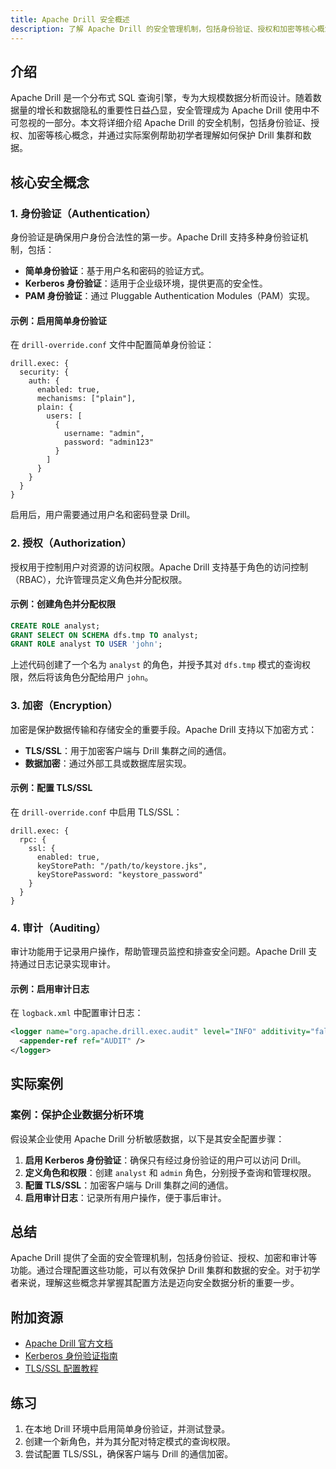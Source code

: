 ```yaml
---
title: Apache Drill 安全概述
description: 了解 Apache Drill 的安全管理机制，包括身份验证、授权和加密等核心概念，帮助初学者掌握如何保护 Drill 集群和数据。
---
```


## 介绍

Apache Drill 是一个分布式 SQL 查询引擎，专为大规模数据分析而设计。随着数据量的增长和数据隐私的重要性日益凸显，安全管理成为 Apache Drill 使用中不可忽视的一部分。本文将详细介绍 Apache Drill 的安全机制，包括身份验证、授权、加密等核心概念，并通过实际案例帮助初学者理解如何保护 Drill 集群和数据。

## 核心安全概念

### 1. 身份验证（Authentication）

身份验证是确保用户身份合法性的第一步。Apache Drill 支持多种身份验证机制，包括：

- **简单身份验证**：基于用户名和密码的验证方式。
- **Kerberos 身份验证**：适用于企业级环境，提供更高的安全性。
- **PAM 身份验证**：通过 Pluggable Authentication Modules（PAM）实现。

#### 示例：启用简单身份验证

在 `drill-override.conf` 文件中配置简单身份验证：

```plaintext
drill.exec: {
  security: {
    auth: {
      enabled: true,
      mechanisms: ["plain"],
      plain: {
        users: [
          {
            username: "admin",
            password: "admin123"
          }
        ]
      }
    }
  }
}
```

启用后，用户需要通过用户名和密码登录 Drill。

### 2. 授权（Authorization）

授权用于控制用户对资源的访问权限。Apache Drill 支持基于角色的访问控制（RBAC），允许管理员定义角色并分配权限。

#### 示例：创建角色并分配权限

```sql
CREATE ROLE analyst;
GRANT SELECT ON SCHEMA dfs.tmp TO analyst;
GRANT ROLE analyst TO USER 'john';
```

上述代码创建了一个名为 `analyst` 的角色，并授予其对 `dfs.tmp` 模式的查询权限，然后将该角色分配给用户 `john`。

### 3. 加密（Encryption）

加密是保护数据传输和存储安全的重要手段。Apache Drill 支持以下加密方式：

- **TLS/SSL**：用于加密客户端与 Drill 集群之间的通信。
- **数据加密**：通过外部工具或数据库层实现。

#### 示例：配置 TLS/SSL

在 `drill-override.conf` 中启用 TLS/SSL：

```plaintext
drill.exec: {
  rpc: {
    ssl: {
      enabled: true,
      keyStorePath: "/path/to/keystore.jks",
      keyStorePassword: "keystore_password"
    }
  }
}
```

### 4. 审计（Auditing）

审计功能用于记录用户操作，帮助管理员监控和排查安全问题。Apache Drill 支持通过日志记录实现审计。

#### 示例：启用审计日志

在 `logback.xml` 中配置审计日志：

```xml
<logger name="org.apache.drill.exec.audit" level="INFO" additivity="false">
  <appender-ref ref="AUDIT" />
</logger>
```

## 实际案例

### 案例：保护企业数据分析环境

假设某企业使用 Apache Drill 分析敏感数据，以下是其安全配置步骤：

1. **启用 Kerberos 身份验证**：确保只有经过身份验证的用户可以访问 Drill。
2. **定义角色和权限**：创建 `analyst` 和 `admin` 角色，分别授予查询和管理权限。
3. **配置 TLS/SSL**：加密客户端与 Drill 集群之间的通信。
4. **启用审计日志**：记录所有用户操作，便于事后审计。

## 总结

Apache Drill 提供了全面的安全管理机制，包括身份验证、授权、加密和审计等功能。通过合理配置这些功能，可以有效保护 Drill 集群和数据的安全。对于初学者来说，理解这些概念并掌握其配置方法是迈向安全数据分析的重要一步。

## 附加资源

- [Apache Drill 官方文档](https://drill.apache.org/docs/)
- [Kerberos 身份验证指南](https://web.mit.edu/kerberos/)
- [TLS/SSL 配置教程](https://www.openssl.org/docs/)

## 练习

1. 在本地 Drill 环境中启用简单身份验证，并测试登录。
2. 创建一个新角色，并为其分配对特定模式的查询权限。
3. 尝试配置 TLS/SSL，确保客户端与 Drill 的通信加密。